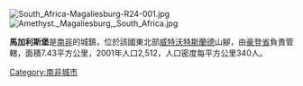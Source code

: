 [[Image:South_Africa-Magaliesburg-R24-001.jpg|right]]
[[Image:Amethyst._Magaliesburg,_South_Africa.jpg|thumb]]

'''馬加利斯堡'''是[[南非|南非]]的城鎮，位於該國東北部[[威特沃特斯蘭德|威特沃特斯蘭德]]山腳，由[[豪登省|豪登省]]負責管轄，面積7.43平方公里，2001年人口2,512，人口密度每平方公里340人。

{{SouthAfrica-geo-stub}}
[[Category:南非城市|Category:南非城市]]